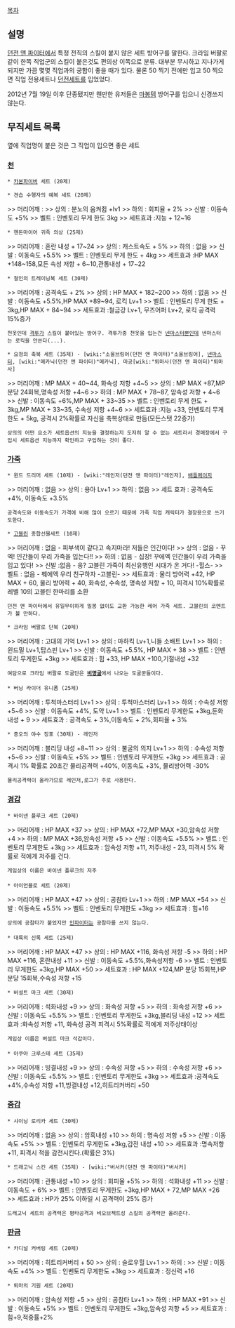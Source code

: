 [[목차]]
== 설명 ==
[[던전 앤 파이터]]에서 특정 전직의 스킬이 붙지 않은 세트 방어구를 말한다. 크라임 버팔로같이 한쪽 직업군의 스킬이 붙은것도 편의상 이쪽으로 분류.
대부분 무시하고 지나가게 되지만 가끔 몇몇 직업과의 궁합이 좋을 때가 있다. 물론 50 찍기 전에만 입고 50 찍으면 직업 전용세트나 [[던전세트]]를 입었었다.

2012년 7월 19일 이후 단종됐지만 웬만한 유저들은 [[마봉템]] 방어구를 입으니 신경쓰지 않는다.

== 무직세트 목록 ==
옆에 직업명이 붙은 것은 그 직업이 입으면 좋은 세트
=== [[천]] ===
 * [[카본파이버]] 세트 (20제)

 * 견습 수행자의 예복 세트 (20제)
>> 머리어깨 :
>> 상의 : 분노의 움켜쥠 +lv1
>> 하의 : 회피율 + 2%
>> 신발 : 이동속도 +5%
>> 벨트 : 인벤토리 무게 한도 3kg
>> 세트효과 :지능 + 12~16
 
 * 헨돈마이어 귀족 의상 (25제)
>> 머리어깨 : 혼란 내성 + 17~24
>> 상의 : 캐스트속도 + 5%
>> 하의 : 없음
>> 신발 : 이동속도 +5.5%
>> 벨트 : 인벤토리 무게 한도 + 4kg
>> 세트효과 :HP MAX +148~158,모든 속성 저항 + 6~10,관통내성 + 17~22
 
 * 철인의 트레이닝복 세트 (30제)
>> 머리어깨 : 공격속도 + 2%
>> 상의 : HP MAX + 182~200
>> 하의 : 없음
>> 신발 : 이동속도 +5.5%,HP MAX +89~94, 로킥 Lv+1
>> 벨트 : 인벤토리 무게 한도 + 3kg,HP MAX + 84~94
>> 세트효과 :철금강 Lv+1, 무즈어퍼 Lv+2, 로킥 공격력 15%증가
 천옷인데 [[격투가]] 스킬이 붙어있는 방어구. 격투가중 천옷을 입는건 [[넨마스터]]뿐인데 넨마스터는 로킥을 안쓴다(...).

 * 요정의 축복 세트 (35제) - [wiki:"소울브링어(던전 앤 파이터)"소울브링어], [[넨마스터]], [wiki:"메카닉(던전 앤 파이터)"메카닉], 마공[wiki:"퇴마사(던전 앤 파이터)"퇴마사]
>> 머리어깨 : MP MAX + 40~44, 화속성 저항 +4~5
>> 상의 : MP MAX +87,MP 분당 24회복,명속성 저항 +4~6
>> 하의 : MP MAX + 78~87, 암속성 저항 + 4~6
>> 신발 : 이동속도 +6%,MP MAX + 33~35
>> 벨트 : 인벤토리 무게 한도 + 3kg,MP MAX + 33~35, 수속성 저항 +4~6
>> 세트효과 :지능 +33, 인벤토리 무게 한도 + 5kg, 공격시 2%확률로 자신을 축복상태로 만듬(모든스탯 22증가)
 상의의 어떤 요소가 세트옵션의 지능을 결정하는지 도저히 알 수 없는 세트라서 경매장에서 구입시 세트옵션 지능까지 확인하고 구입하는 것이 좋다.

=== [[가죽]] ===
 * 윈드 드리머 세트 (10제) - [wiki:"레인저(던전 앤 파이터)"레인저], [[배틀메이지]]
>> 머리어깨 : 없음
>> 상의 : 용아 Lv+1
>> 하의 : 없음
>> 세트 효과 : 공격속도 +4%, 이동속도 +3.5%
 공격속도와 이동속도가 가격에 비해 많이 오르기 때문에 가죽 직업 캐릭터가 결장용으로 쓰기도한다.

 * [[고블린(던전 앤 파이터)|고블린]] 종합선물세트 (10제)
>> 머리어깨 : 없음 - 피부색이 같다고 속지마라! 저들은 인간이다!
>> 상의 : 없음 - 꾸엑! 인간들이 우리 가죽을 입는다!!
>> 하의 : 없음 - 십장! 꾸에엑 인간들이 우리 가죽을 입고 있다!
>> 신발 :없음 - 웅? 고블린 가죽이 최신유행인 시대가 온 거다! -힐스-
>> 벨트 : 없음 - 꿰에엑 우리 친구하자 -고블린-
>> 세트효과 : 물리 방어력 +42, HP MAX + 60, 물리 방어력 + 40, 화속성, 수속성, 명속성 저항 + 10, 피격시 10%확률로 레벨 10의 고블린 한마리를 소환
 던전 앤 파이터에서 유일무이하게 밀봉 없이도 교환 가능한 레어 가죽 세트. 고블린의 코멘트가 볼 만하다.

 * 크라임 버팔로 단복 (20제)
>> 머리어깨 : 고대의 기억 Lv+1
>> 상의 : 마하킥 Lv+1,니들 소배트 Lv+1
>> 하의 : 윈드밀 Lv+1,탑스핀 Lv+1
>> 신발 : 이동속도 +5.5%, HP MAX + 38
>> 벨트 : 인벤토리 무게한도 +3kg
>> 세트효과 : 힘 +33, HP MAX +100,기절내성 +32
 여담으로 크라임 버팔로 도굴단은 '''[[비명굴]]'''에서 나오는 도굴꾼들이다. 
 
 * 버닝 라이더 유니폼 (25제)
>> 머리어깨 : 투척마스터리 Lv+1
>> 상의 : 투척마스터리 Lv+1
>> 하의 : 수속성 저항 +5~6
>> 신발 : 이동속도 +4%, 도약 Lv+1
>> 벨트 : 인벤토리 무게한도 +3kg,둔화 내성 + 9
>> 세트효과 : 공격속도 + 3%,이동속도 + 2%,회피율 + 3%
 
 * 증오의 야수 징표 (30제) - 레인저
>> 머리어깨 : 블리딩 내성 +8~11
>> 상의 : 불굴의 의지 Lv+1
>> 하의 : 수속성 저항 +5~6
>> 신발 : 이동속도 +5%
>> 벨트 : 인벤토리 무게한도 +3kg
>> 세트효과 : 공격시 1% 확률로 20초간 물리공격력 +40%, 이동속도 +3%, 물리방어력 -30%
 물리공격력이 올라가므로 레인저,로그가 주로 사용한다.
 
=== [[경갑]] ===
 * 바이넨 플루크 세트 (20제)
>> 머리어깨 : HP MAX +37
>> 상의 : HP MAX +72,MP MAX +30,암속성 저항 +4
>> 하의 : MP MAX +36,암속성 저항 +5
>> 신발 : 이동속도 +5.5%
>> 벨트 : 인벤토리 무게한도 +3kg
>> 세트효과 : 암속성 저항 +11, 저주내성 - 23, 피격시 5% 확률로 적에게 저주를 건다.
 게임상의 이름은 바이넨 플루크의 저주
 
 * 아이언블로 세트 (20제)
>> 머리어깨 : HP MAX +47
>> 상의 : 공참타 Lv+1
>> 하의 : MP MAX +54
>> 신발 : 이동속도 +5.5%
>> 벨트 : 인벤토리 무게한도 +3kg
>> 세트효과 : 힘+16
 상의에 공참타가 붙었지만 [[인파이터]]는 공참타를 쓰지 않는다.
 
 * 대륙의 신록 세트 (25제)
>> 머리어깨 : HP MAX +47
>> 상의 : HP MAX +116, 화속성 저항 -5
>> 하의 : HP MAX +116, 혼란내성 +11
>> 신발 : 이동속도 +5.5%,화속성저항 -6
>> 벨트 : 인벤토리 무게한도 +3kg,HP MAX +50
>> 세트효과 : HP MAX +124,MP 분당 15회복,HP 분당 15회복,수속성 저항 +15
 
 * 버설트 마크 세트 (30제)
>> 머리어깨 : 석화내성 +9
>> 상의 : 화속성 저항 +5
>> 하의 : 화속성 저항 +6
>> 신발 : 이동속도 +5.5%
>> 벨트 : 인벤토리 무게한도 +3kg,블리딩 내성 +12
>> 세트효과 :화속성 저항 +11, 화속성 공격 피격시 5%확률로 적에게 저주상태이상
 게임상 이름은 버설트 마크 석갑이다.
 
 * 아쿠아 크루스테 세트 (35제)
>> 머리어깨 : 빙결내성 +9
>> 상의 : 수속성 저항 +5
>> 하의 : 수속성 저항 +6
>> 신발 : 이동속도 +5.5%
>> 벨트 : 인벤토리 무게한도 +3kg
>> 세트효과 :공격속도 +4%,수속성 저항 +11,빙결내성 +12,히트리커버리 +50
 
=== [[중갑]] ===
 * 샤이닝 로리카 세트 (30제)
>> 머리어깨 : 없음
>> 상의 : 암흑내성 +10
>> 하의 : 명속성 저항 +5
>> 신발 : 이동속도 +5%
>> 벨트 : 인벤토리 무게한도 +3kg,감전 내성 +10
>> 세트효과 :명속저항 +11, 피격시 적을 감전시킨다.(확률은 3%)
 
 * 드래고닉 스킨 세트 (35제) - [wiki:"버서커(던전 앤 파이터)"버서커]
>> 머리어깨 : 관통내성 +10
>> 상의 : 회피율 +5%
>> 하의 : 석화내성 +11
>> 신발 : 이동속도 + 6%
>> 벨트 : 인벤토리 무게한도 +3kg,HP MAX + 72,MP MAX +26
>> 세트효과 : HP가 25% 이하일 시 공격력이 25% 증가
 드래고닉 세트의 공격력은 평타공격과 비오브젝트성 스킬의 공격력만 올려준다.

=== [[판금]] ===
 * 카디널 커버링 세트 (20제)
>> 머리어깨 : 히트리커버리 + 50
>> 상의 : 슬로우힐 Lv+1
>> 하의 :
>> 신발 : 이동속도 +4%
>> 벨트 : 인벤토리 무게한도 +3kg
>> 세트효과 : 정신력 +16
 
 * 퇴마의 기원 세트 (20제)
>> 머리어깨 : 암속성 저항 +5
>> 상의 : 공참타 Lv+1
>> 하의 : HP MAX +91
>> 신발 : 이동속도 +5%
>> 벨트 : 인벤토리 무게한도 +3kg,암속성 저항 +5
>> 세트효과 : 힘+9,적중률+2%
 
